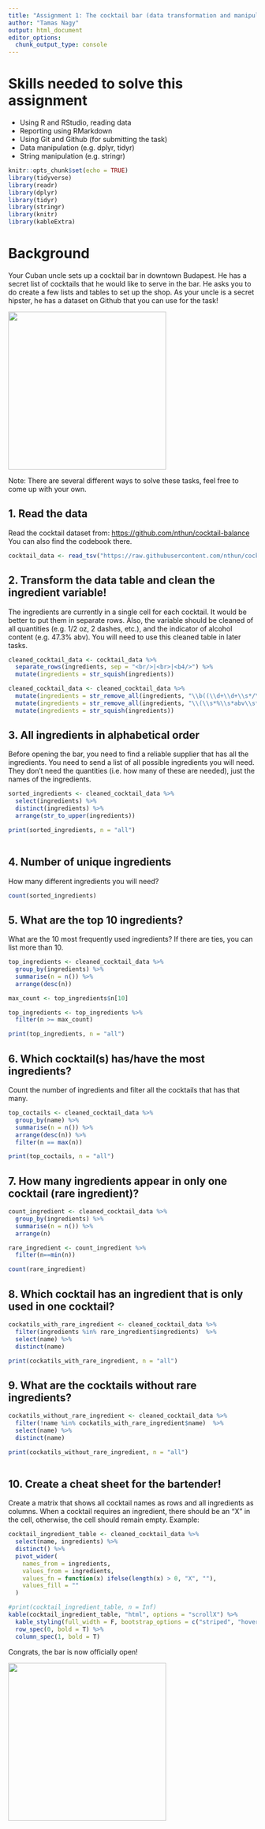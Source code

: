 ```yaml
---
title: "Assignment 1: The cocktail bar (data transformation and manipulation)"
author: "Tamas Nagy"
output: html_document
editor_options: 
  chunk_output_type: console
---
```


# Skills needed to solve this assignment

-   Using R and RStudio, reading data
-   Reporting using RMarkdown
-   Using Git and Github (for submitting the task)
-   Data manipulation (e.g. dplyr, tidyr)
-   String manipulation (e.g. stringr)

```r
knitr::opts_chunk$set(echo = TRUE)
library(tidyverse)
library(readr)
library(dplyr)
library(tidyr)
library(stringr)
library(knitr)
library(kableExtra)
```

# Background

Your Cuban uncle sets up a cocktail bar in downtown Budapest. He has a secret list of cocktails that he would like to serve in the bar. He asks you to do create a few lists and tables to set up the shop. As your uncle is a secret hipster, he has a dataset on Github that you can use for the task!

![](https://media1.tenor.com/images/57a519cffd0ad4693be3b9c94b211540/tenor.gif?itemid=5195211){width="320"}

Note: There are several different ways to solve these tasks, feel free to come up with your own.

## 1. Read the data

Read the cocktail dataset from: <https://github.com/nthun/cocktail-balance> You can also find the codebook there.

```r
cocktail_data <- read_tsv("https://raw.githubusercontent.com/nthun/cocktail-balance/master/cocktail_data.tsv")
```

## 2. Transform the data table and clean the ingredient variable!

The ingredients are currently in a single cell for each cocktail. It would be better to put them in separate rows. Also, the variable should be cleaned of all quantities (e.g. 1/2 oz, 2 dashes, etc.), and the indicator of alcohol content (e.g. 47.3% abv). You will need to use this cleaned table in later tasks.

```r
cleaned_cocktail_data <- cocktail_data %>% 
  separate_rows(ingredients, sep = "<br/>|<br>|<b4/>") %>%
  mutate(ingredients = str_squish(ingredients))

cleaned_cocktail_data <- cleaned_cocktail_data %>%
  mutate(ingredients = str_remove_all(ingredients, "\\b((\\d+\\d+\\s*/\\s*\\d+)|(\\d+\\s*/\\s*\\d+)|(\\d+\\s*\\.\\s*\\d+)|(\\d+))\\s*(oz|bsp|dashes|dash|ml|cl|tsp|tbsp)?\\s*\\b")) %>%
  mutate(ingredients = str_remove_all(ingredients, "\\(\\s*%\\s*abv\\s*\\)")) %>%
  mutate(ingredients = str_squish(ingredients))

```

## 3. All ingredients in alphabetical order

Before opening the bar, you need to find a reliable supplier that has all the ingredients. You need to send a list of all possible ingredients you will need. They don't need the quantities (i.e. how many of these are needed), just the names of the ingredients.

```r
sorted_ingredients <- cleaned_cocktail_data %>%
  select(ingredients) %>%
  distinct(ingredients) %>%
  arrange(str_to_upper(ingredients))

print(sorted_ingredients, n = "all")
  
```

## 4. Number of unique ingredients

How many different ingredients you will need?

```r
count(sorted_ingredients)
```

## 5. What are the top 10 ingredients?

What are the 10 most frequently used ingredients? If there are ties, you can list more than 10.

```r

top_ingredients <- cleaned_cocktail_data %>%
  group_by(ingredients) %>%
  summarise(n = n()) %>%
  arrange(desc(n))

max_count <- top_ingredients$n[10]

top_ingredients <- top_ingredients %>%
  filter(n >= max_count)

print(top_ingredients, n = "all")

```

## 6. Which cocktail(s) has/have the most ingredients?

Count the number of ingredients and filter all the cocktails that has that many.

```r

top_coctails <- cleaned_cocktail_data %>%
  group_by(name) %>%
  summarise(n = n()) %>%
  arrange(desc(n)) %>%
  filter(n == max(n))

print(top_coctails, n = "all")

```

## 7. How many ingredients appear in only one cocktail (rare ingredient)?

```r

count_ingredient <- cleaned_cocktail_data %>%
  group_by(ingredients) %>%
  summarise(n = n()) %>%
  arrange(n)

rare_ingredient <- count_ingredient %>%
  filter(n==min(n))

count(rare_ingredient) 

```

## 8. Which cocktail has an ingredient that is only used in one cocktail?

```r

cockatils_with_rare_ingredient <- cleaned_cocktail_data %>%
  filter(ingredients %in% rare_ingredient$ingredients)  %>%
  select(name) %>%
  distinct(name)

print(cockatils_with_rare_ingredient, n = "all")

```

## 9. What are the cocktails without rare ingredients?

```r

cockatils_without_rare_ingredient <- cleaned_cocktail_data %>%
  filter(!name %in% cockatils_with_rare_ingredient$name)  %>%
  select(name) %>%
  distinct(name)

print(cockatils_without_rare_ingredient, n = "all")
  
```

## 10. Create a cheat sheet for the bartender!

Create a matrix that shows all cocktail names as rows and all ingredients as columns. When a cocktail requires an ingredient, there should be an "X" in the cell, otherwise, the cell should remain empty. Example:

```r

cocktail_ingredient_table <- cleaned_cocktail_data %>%
  select(name, ingredients) %>%
  distinct() %>%
  pivot_wider(
    names_from = ingredients,
    values_from = ingredients,
    values_fn = function(x) ifelse(length(x) > 0, "X", ""),
    values_fill = ""
  )

#print(cocktail_ingredient_table, n = Inf)
kable(cocktail_ingredient_table, "html", options = "scrollX") %>%
  kable_styling(full_width = F, bootstrap_options = c("striped", "hover", "condensed")) %>%
  row_spec(0, bold = T) %>%
  column_spec(1, bold = T)

```


Congrats, the bar is now officially open!

![](https://i.pinimg.com/originals/4e/c1/0c/4ec10c9d32b2c7c28b4b638c7f809ec5.gif){width="320"}
